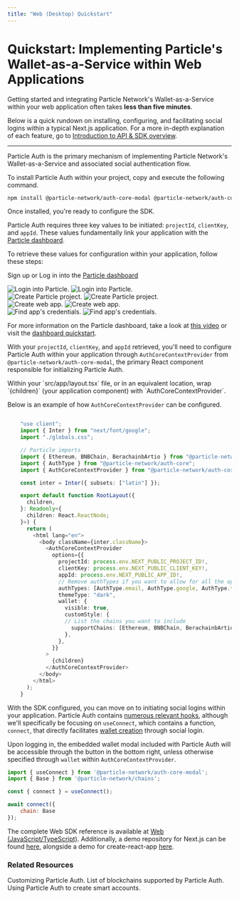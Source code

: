 ```yaml
---
title: "Web (Desktop) Quickstart"
---
```


# Quickstart: Implementing Particle's Wallet-as-a-Service within Web Applications

Getting started and integrating Particle Network's Wallet-as-a-Service within your web application often takes **less than five minutes**.

Below is a quick rundown on installing, configuring, and facilitating social logins within a typical Next.js application. For a more in-depth explanation of each feature, go to [Introduction to API & SDK overview](/api-reference/introduction).

***

<Steps>

<Step title="Installing Particle Auth">

Particle Auth is the primary mechanism of implementing Particle Network's Wallet-as-a-Service and associated social authentication flow.

To install Particle Auth within your project, copy and execute the following command.

```sh Terminal
npm install @particle-network/auth-core-modal @particle-network/auth-core @particle-network/chains ethers
```
</Step>

<Step title="Configuring Particle Auth">

Once installed, you're ready to configure the SDK.

Particle Auth requires three key values to be initiated: `projectId`, `clientKey`, and `appId`. These values fundamentally link your application with the [Particle dashboard](https://dashboard.particle.network/).

To retrieve these values for configuration within your application, follow these steps:

<AccordionGroup>
  <Accordion title="Access the Particle Dashboard">

Sign up or Log in into the [Particle dashboard](https://dashboard.particle.network/)

<div className="flex justify-center">
<img
  className="block h-64 dark:hidden"
  src="/guides/wallet-as-a-service/waas/images/login.png"
  alt="Login into Particle."
/>
<img
  className="hidden h-64 dark:block"
  src="/guides/wallet-as-a-service/waas/images/login.png"
  alt="Login into Particle."
/>
</div>
 </Accordion>
<Accordion title="Create a new project or enter an existing project">
<div className="flex justify-center">
<img
  className="block h-64 dark:hidden"
  src="/guides/wallet-as-a-service/waas/images/project.png"
  alt="Create Particle project."
/>
<img
  className="hidden h-64 dark:block"
  src="/guides/wallet-as-a-service/waas/images/project.png"
  alt="Create Particle project."
/>
</div>
</Accordion>

<Accordion title="Create a new web application, or skip this step if you already have one">
<div className="flex justify-center">
<img
  className="block h-64 dark:hidden"
  src="/guides/wallet-as-a-service/waas/images/web-app.png"
  alt="Create web app."
/>
<img
  className="hidden h-64 dark:block"
  src="/guides/wallet-as-a-service/waas/images/web-app.png"
  alt="Create web app."
/>
</div>
</Accordion>

<Accordion title="Retrieve the project ID (`projectId`), the client key (`clientKey`), and the application ID (`appId`)">
<div className="flex justify-center">
<img
  className="block h-64 dark:hidden"
  src="/guides/wallet-as-a-service/waas/images/credentials.png"
  alt="Find app's credentials."
/>
<img
  className="hidden h-64 dark:block"
  src="/guides/wallet-as-a-service/waas/images/credentials.png"
  alt="Find app's credentials."
/>
</div>
</Accordion>
</AccordionGroup>

For more information on the Particle dashboard, take a look at [this video](https://www.youtube.com/watch?v=d7DYCMNDmjo&ab_channel=ParticleNetwork) or visit the [dashboard quickstart](/guides/dashboard).

With your `projectId`, `clientKey`, and `appId` retrieved, you'll need to configure Particle Auth within your application through `AuthCoreContextProvider` from `@particle-network/auth-core-modal`, the primary React component responsible for initializing Particle Auth.

</Step>
<Step title="Configuring `AuthCoreContextProvider`">
Within your `src/app/layout.tsx` file, or in an equivalent location, wrap `{children}` (your application component) with `AuthCoreContextProvider`.

Below is an example of how `AuthCoreContextProvider` can be configured.

```ts layout.tsx

    "use client";
    import { Inter } from "next/font/google";
    import "./globals.css";

    // Particle imports
    import { Ethereum, BNBChain, BerachainbArtio } from "@particle-network/chains"; // Chains are imported here
    import { AuthType } from "@particle-network/auth-core";
    import { AuthCoreContextProvider } from "@particle-network/auth-core-modal";

    const inter = Inter({ subsets: ["latin"] });

    export default function RootLayout({
      children,
    }: Readonly<{
      children: React.ReactNode;
    }>) {
      return (
        <html lang="en">
          <body className={inter.className}>
            <AuthCoreContextProvider
              options={{
                projectId: process.env.NEXT_PUBLIC_PROJECT_ID!,
                clientKey: process.env.NEXT_PUBLIC_CLIENT_KEY!,
                appId: process.env.NEXT_PUBLIC_APP_ID!,
                // Remove authTypes if you want to allow for all the options
                authTypes: [AuthType.email, AuthType.google, AuthType.twitter, AuthType.github],
                themeType: "dark",
                wallet: {
                  visible: true,
                  customStyle: {
                  // List the chains you want to include
                    supportChains: [Ethereum, BNBChain, BerachainbArtio], 
                  },
                },
              }}
            >
              {children}
            </AuthCoreContextProvider>
          </body>
        </html>
      );
    }
```

</Step>

<Step title="Facilitating logins">

With the SDK configured, you can move on to initiating social logins within your application. Particle Auth contains [numerous relevant hooks](https://github.com/Particle-Network/particle-auth-ethers-demo/blob/7cf947b6c8a05731f285821b03134a6317e0e53f/particle-next-starter/src/app/page.tsx#L23), although we'll specifically be focusing on `useConnect`, which contains a function, `connect`, that directly facilitates [wallet creation]() through social login.

Upon logging in, the embedded wallet modal included with Particle Auth will be accessible through the button in the bottom right, unless otherwise specified through `wallet` within `AuthCoreContextProvider`.

```javascript JavaScript
import { useConnect } from '@particle-network/auth-core-modal';
import { Base } from '@particle-network/chains';

const { connect } = useConnect();

await connect({
	chain: Base
});
```

<Tip>The complete Web SDK reference is available at [Web (JavaScript/TypeScript)](/api-reference/auth/desktop-sdks/web). Additionally, a demo repository for Next.js can be found [here](https://github.com/Particle-Network/particle-auth-ethers-demo/tree/main/particle-next-starter), alongside a demo for create-react-app [here](https://github.com/Particle-Network/particle-auth-ethers-demo/tree/main/particle-auth-cra).</Tip>

</Step>
</Steps>

### Related Resources

<CardGroup cols={3}>
  <Card title="Customization" href="/guides/configuration/appearance/auth">
    Customizing Particle Auth.
  </Card>
  <Card title="Supported Blockchains" href="/guides/network-coverage">
    List of blockchains supported by Particle Auth.
  </Card>
  <Card title="Account Abstraction" href="/guides/wallet-as-a-service/aa/web-aa">
    Using Particle Auth to create smart accounts.
  </Card>
</CardGroup>

